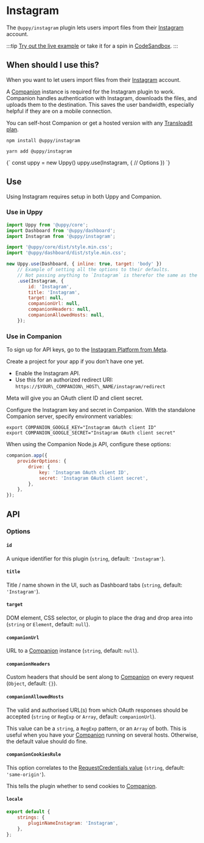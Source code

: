 

# Instagram

The `@uppy/instagram` plugin lets users import files from their [Instagram](https://instagram.com) account.

:::tip
[Try out the live example](/examples) or take it for a spin in [CodeSandbox](https://codesandbox.io/s/uppy-dashboard-xpxuhd).
:::

## When should I use this?

When you want to let users import files from their [Instagram](https://instagram.com) account.

A [Companion](/docs/companion) instance is required for the Instagram plugin to work.
Companion handles authentication with Instagram, downloads the files, and uploads them to the destination.
This saves the user bandwidth, especially helpful if they are on a mobile connection.

You can self-host Companion or get a hosted version with any [Transloadit plan](https://transloadit.com/pricing/).

<Tabs>
  <TabItem value="npm" label="NPM" default>

```shell
npm install @uppy/instagram
```

  </TabItem>

  <TabItem value="yarn" label="Yarn">

```shell
yarn add @uppy/instagram
```

  </TabItem>

  <TabItem value="cdn" label="CDN">
    <UppyCdnExample>
      {`
        const uppy = new Uppy()
        uppy.use(Instagram, {
          // Options
        })
      `}
    </UppyCdnExample>
  </TabItem>
</Tabs>

## Use

Using Instagram requires setup in both Uppy and Companion.

### Use in Uppy

```js {12-19} showLineNumbers
import Uppy from '@uppy/core';
import Dashboard from '@uppy/dashboard';
import Instagram from '@uppy/instagram';

import '@uppy/core/dist/style.min.css';
import '@uppy/dashboard/dist/style.min.css';

new Uppy.use(Dashboard, { inline: true, target: 'body' })
	// Example of setting all the options to their defaults.
	// Not passing anything to `Instagram` is therefor the same as the example below.
	.use(Instagram, {
		id: 'Instagram',
		title: 'Instagram',
		target: null,
		companionUrl: null,
		companionHeaders: null,
		companionAllowedHosts: null,
	});
```

### Use in Companion

To sign up for API keys, go to the [Instagram Platform from Meta](https://developers.facebook.com/products/instagram/).

Create a project for your app if you don’t have one yet.

- Enable the Instagram API.
- Use this for an authorized redirect URI: `https://$YOUR\_COMPANION\_HOST\_NAME/instagram/redirect`

Meta will give you an OAuth client ID and client secret.

Configure the Instagram key and secret in Companion.
With the standalone Companion server, specify environment variables:

```shell
export COMPANION_GOOGLE_KEY="Instagram OAuth client ID"
export COMPANION_GOOGLE_SECRET="Instagram OAuth client secret"
```

When using the Companion Node.js API, configure these options:

```js
companion.app({
	providerOptions: {
		drive: {
			key: 'Instagram OAuth client ID',
			secret: 'Instagram OAuth client secret',
		},
	},
});
```

## API

### Options

#### `id`

A unique identifier for this plugin (`string`, default: `'Instagram'`).

#### `title`

Title / name shown in the UI, such as Dashboard tabs (`string`, default: `'Instagram'`).

#### `target`

DOM element, CSS selector, or plugin to place the drag and drop area into (`string` or `Element`, default: `null`).

#### `companionUrl`

URL to a [Companion](/docs/companion) instance (`string`, default: `null`).

#### `companionHeaders`

Custom headers that should be sent along to [Companion](/docs/companion) on every request (`Object`, default: `{}`).

#### `companionAllowedHosts`

The valid and authorised URL(s) from which OAuth responses should be accepted (`string` or `RegExp` or `Array`, default: `companionUrl`).

This value can be a `string`, a `RegExp` pattern, or an `Array` of both.
This is useful when you have your [Companion](/docs/companion) running on several hosts. Otherwise, the default value should do fine.

#### `companionCookiesRule`

This option correlates to the [RequestCredentials value](https://developer.mozilla.org/en-US/docs/Web/API/Request/credentials) (`string`, default: `'same-origin'`).

This tells the plugin whether to send cookies to [Companion](/docs/companion).

#### `locale`

```js
export default {
	strings: {
		pluginNameInstagram: 'Instagram',
	},
};
```
